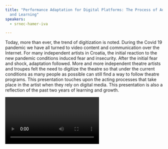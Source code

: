 ```yaml
---
title: "Performance Adaptation for Digital Platforms: The Process of Adaptation
  and Learning"
speakers:
  - srnec-hamer-iva

---
```

Today, more than ever, the trend of digitization is noted. During the Covid 19 pandemic we have all turned to video content and communication over the Internet. For many independent artists in Croatia, the initial reaction to the new pandemic conditions induced fear and insecurity. After the initial fear and shock, adaptation followed. More and more independent theatre artists and troupes felt the need to digitize the theatre so that under the current conditions as many people as possible can still find a way to follow theatre programs. This presentation touches upon the acting processes that take place in the artist when they rely on digital media. This presentation is also a reflection of the past two years of learning and growth.

<Video provider="youtube" id="Rp1PX2cokj8" />

<Speakers>
  <Speaker speaker="srnec-hamer-iva">

  </Speaker>
</Speakers>